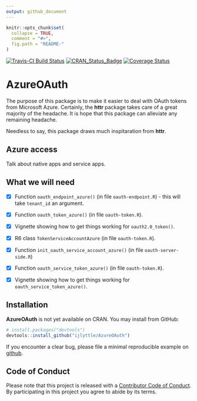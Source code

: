 ```yaml
---
output: github_document
---
```


<!-- README.md is generated from README.Rmd. Please edit that file -->

```r
knitr::opts_chunk$set(
  collapse = TRUE,
  comment = "#>",
  fig.path = "README-"
)
```

[![Travis-CI Build Status](https://travis-ci.org/ijlyttle/AzureOAuth.svg?branch=master)](https://travis-ci.org/ijlyttle/AzureOAuth)
[![CRAN_Status_Badge](http://www.r-pkg.org/badges/version/AzureOAuth)](https://cran.r-project.org/package=AzureOAuth)
[![Coverage Status](https://img.shields.io/codecov/c/github/ijlyttle/AzureOAuth/master.svg)](https://codecov.io/github/ijlyttle/AzureOAuth?branch=master)

# AzureOAuth

The purpose of this package is to make it easier to deal with OAuth tokens from Microsoft Azure. Certainly, the **httr** package takes care of a great majority of the headache. It is hope that this package can alleviate any remaining headache.

Needless to say, this package draws much inspitaration from **httr**.

## Azure access

Talk about native apps and service apps.

## What we will need

- [x] Function `oauth_endpoint_azure()` (in file `oauth-endpoint.R`) - this will take `tenant_id` an argument. 

- [x] Function `oauth_token_azure()` (in file `oauth-token.R`).

- [x] Vignette showing how to get things working for `oauth2.0_token()`.

- [x] R6 class `TokenServiceAccountAzure` (in file `oauth-token.R`).

- [x] Function `init_oauth_service_account_azure()` (in file `oauth-server-side.R`)

- [x] Function `oauth_service_token_azure()` (in file `oauth-token.R`).

- [x] Vignette showing how to get things working for `oauth_service_token_azure()`.

## Installation

__AzureOAuth__ is not yet available on CRAN. You may install from GitHub:

```r
# install.packages("devtools")
devtools::install_github("ijlyttle/AzureOAuth")
```

If you encounter a clear bug, please file a minimal reproducible example on [github](https://github.com/ijlyttle/AzureOAuth/issues). 

## Code of Conduct

Please note that this project is released with a [Contributor Code of Conduct](CONDUCT.md). By participating in this project you agree to abide by its terms.




